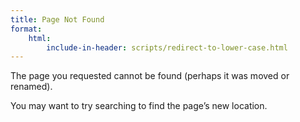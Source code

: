 ```yaml
---
title: Page Not Found
format:
    html:
        include-in-header: scripts/redirect-to-lower-case.html
---
```


The page you requested cannot be found (perhaps it was moved or renamed).

You may want to try searching to find the page's new location.